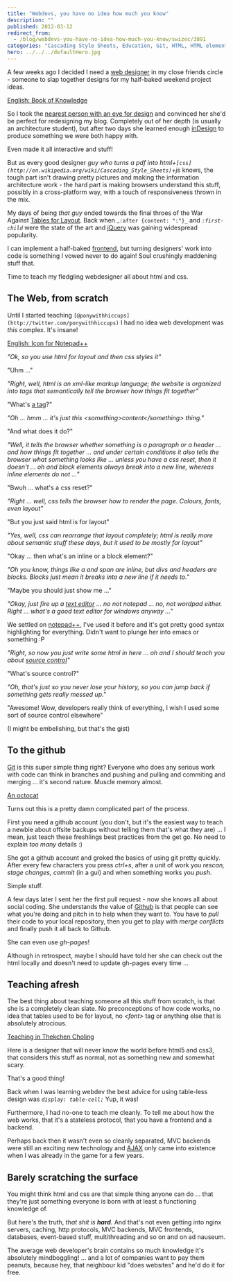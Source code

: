 ```yaml
---
title: "Webdevs, you have no idea how much you know"
description: ""
published: 2012-03-12
redirect_from:
  - /blog/webdevs-you-have-no-idea-how-much-you-know/swizec/3891
categories: "Cascading Style Sheets, Education, Git, HTML, HTML element, JavaScript, jQuery, Notepadplusplus, Text editor, Web design"
hero: ../../../defaultHero.jpg
---
```


A few weeks ago I decided I need a [web designer](http://en.wikipedia.org/wiki/Web_design) in my close friends circle - someone to slap together designs for my half-baked weekend project ideas.

[English: Book of Knowledge](https://swizec.com/wp-content/uploads/2012/03/Book_of_Knowledge2.jpg)

So I took the [nearest person with an eye for design](http://twitter.com/ponywithhiccups) and convinced her she'd be perfect for redesigning my blog. Completely out of her depth (is usually an architecture student), but after two days she learned enough [inDesign](http://www.adobe.com/products/indesign/main.html) to produce something we were both happy with.

Even made it all interactive and stuff!

But as every good designer _guy who turns a pdf into html+`[css](http://en.wikipedia.org/wiki/Cascading_Style_Sheets)`+js_ knows, the tough part isn't drawing pretty pictures and making the information architecture work - the hard part is making browsers understand this stuff, possibly in a cross-platform way, with a touch of responsiveness thrown in the mix.

My days of being _that guy_ ended towards the final throes of the War Against [Tables for Layout](http://en.wikipedia.org/wiki/Tableless_web_design). Back when _`:after {content: ":"}_` and _`:first-child`_ were the state of the art and [jQuery](http://jquery.com/) was gaining widespread popularity.

I can implement a half-baked [frontend](http://en.wikipedia.org/wiki/Front_and_back_ends), but turning designers' work into code is something I vowed never to do again! Soul crushingly maddening stuff that.

Time to teach my fledgling webdesigner all about html and css.

## The Web, from scratch

Until I started teaching `[@ponywithhiccups](http://twitter.com/ponywithhiccups)` I had no idea web development was _this_ complex. It's insane!

[English: Icon for Notepad++](https://swizec.com/wp-content/uploads/2012/03/Notepad_plus_plus2.png)

_"Ok, so you use html for layout and then css styles it"_

"Uhm ..."

_"Right, well, html is an xml-like markup language; the website is organized into tags that semantically tell the browser how things fit together"_

"What's [a tag](http://en.wikipedia.org/wiki/HTML_element)?"

_"Oh ... hmm ... it's just this &lt;something>content&lt;/something> thing."_

"And what does it do?"

_"Well, it tells the browser whether something is a paragraph or a header ... and how things fit together ... and under certain conditions it also tells the browser what something looks like ... unless you have a css reset, then it doesn't ... oh and block elements always break into a new line, whereas inline elements do not ..."_

"Bwuh ... what's a css reset?"

_"Right ... well, css tells the browser how to render the page. Colours, fonts, even layout"_

"But you just said html is for layout"

_"Yes, well, css can rearrange that layout completely; html is really more about semantic stuff these days, but it used to be mostly for layout"_

"Okay ... then what's an inline or a block element?"

_"Oh you know, things like a and span are inline, but divs and headers are blocks. Blocks just mean it breaks into a new line if it needs to."_

"Maybe you should just show me ..."

_"Okay, just fire up a [text editor](http://en.wikipedia.org/wiki/Text_editor) ... no not notepad ... no, not wordpad either. Right ... what's a good text editor for windows anyway ..."_

We settled on [notepad++](http://www.notepad-plus-plus.org/), I've used it before and it's got pretty good syntax highlighting for everything. Didn't want to plunge her into emacs or something :P

_"Right, so now you just write some html in here ... oh and I should teach you about [source control](http://en.wikipedia.org/wiki/Revision_control)"_

"What's source control?"

_"Oh, that's just so you never lose your history, so you can jump back if something gets really messed up."_

"Awesome! Wow, developers really think of everything, I wish I used some sort of source control elsewhere"

(I might be embelishing, but that's the gist)

## To the github

[Git](http://git-scm.com) is this super simple thing right? Everyone who does any serious work with code can think in branches and pushing and pulling and commiting and merging ... it's second nature. Muscle memory almost.

[An octocat](https://swizec.com/wp-content/uploads/2012/03/4325726291_7535aa8037-300x199.jpg)

Turns out this is a pretty damn complicated part of the process.

First you need a github account (you don't, but it's the easiest way to teach a newbie about offsite backups without telling them that's what they are) ... I mean, just teach these freshlings best practices from the get go. No need to explain _too many_ details :)

She got a github account and groked the basics of using git pretty quickly. After every few characters you press _ctrl+s_, after a unit of work you _rescan, stage changes, commit_ (in a gui) and when something works you _push_.

Simple stuff.

A few days later I sent her the first pull request - now she knows all about social coding. She understands the value of [Github](http://github.com) is that people can see what you're doing and pitch in to help when they want to. You have to _pull_ their code to your local repository, then you get to play with _merge conflicts_ and finally push it all back to Github.

She can even use _gh-pages_!

Although in retrospect, maybe I should have told her she can check out the html locally and doesn't need to update gh-pages every time ...

## Teaching afresh

The best thing about teaching someone all this stuff from scratch, is that she is a completely clean slate. No preconceptions of how code works, no idea that tables used to be for layout, no _&lt;font>_ tag or anything else that is absolutely atrocious.

[Teaching in Thekchen Choling](https://swizec.com/wp-content/uploads/2012/03/300px-Teaching-8001.jpg)

Here is a designer that will never know the world before html5 and css3, that considers this stuff as normal, not as something new and somewhat scary.

That's a good thing!

Back when I was learning webdev the best advice for using table-less design was _`display: table-cell;`_ Yup, it was!

Furthermore, I had no-one to teach me cleanly. To tell me about how the web works, that it's a stateless protocol, that you have a frontend and a backend.

Perhaps back then it wasn't even so cleanly separated, MVC backends were still an exciting new technology and [AJAX](http://en.wikipedia.org/wiki/Ajax_%28programming%29) only came into existence when I was already in the game for a few years.

## Barely scratching the surface

You might think html and css are that simple thing anyone can do ... that they're just something everyone is born with at least a functioning knowledge of.

But here's the truth, _that shit is **hard**._ And that's not even getting into nginx servers, caching, http protocols, MVC backends, MVC frontends, databases, event-based stuff, multithreading and so on and on ad nauseum.

The average web developer's brain contains so much knowledge it's absolutely mindboggling! ... and a lot of companies want to pay them peanuts, because hey, that neighbour kid "does websites" and he'd do it for free.
